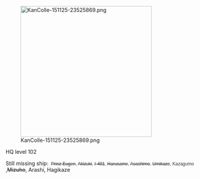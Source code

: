 [[File:KanColle-151125-23525869.png|thumb|350px]]

HQ level 102

Still missing ship: <span style="color:rgb(44,54,53);font-family:Verdana,sans-serif;font-size:12px;line-height:normal;"> <strike>Prinz Eugen</strike>, <strike>Akizuki</strike></span><span style="color:rgb(44,54,53);font-family:Verdana,sans-serif;font-size:12px;line-height:normal;">, <strike>I-401</strike>, <strike>Harusame</strike>, <strike>Asashimo</strike>, <strike>Umikaze</strike>, Kazagumo</span> ,<strike>Mizuho</strike>, Arashi, Hagikaze